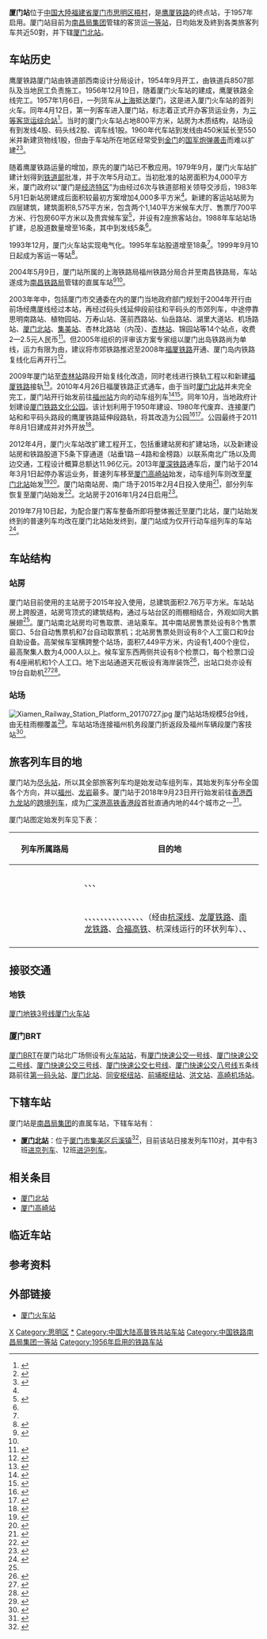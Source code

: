 {{Infobox China railway station
|车站名称 = 厦门站
|图片 = New Xiamen Railway Station South Square.jpg
|图片介绍 = 厦门站南廣場  
|车站名称拼音= Xiamen Zhan
|英文名称=Xiamen Railway Station
|车站代码 = 34583<ref>{{cite book|title=中华人民共和国铁路车站代码（GB/T 10302-2010）|publisher=中国标准出版社|year=2010|isbn=155066140495|ignore-isbn-error=true|pages=40}}</ref>
|电报码 = XMS
|拼音码 = XME
|车站位置 = [[福建省|福建省]][[厦门市|厦门市]][[思明区|思明区]][[梧村街道|梧村街道]]厦禾路900号<ref>{{cite web|url=http://www.12306.cn/mormhweb/kyyyz/|title=客运营业站站点|publisher=[[中国铁路客户服务中心|中国铁路客户服务中心]]|accessdate=2018-06-09|archive-date=2016-08-24|archive-url=https://web.archive.org/web/20160824193818/http://www.12306.cn/mormhweb/kyyyz/|dead-url=no}}</ref>
|坐标 = {{Coord|24.470318|N|118.111065|E|format=dms|display=inline,title|type:railwaystation_region:CN}}
|归属 = [[南昌局集团|南昌局集团]]直属站
|线路 = [[鹰厦铁路|鹰厦铁路]]
|车站等级 = [[一等站_(中鐵)|一等站]]
|月台数目 = 5
|站台面 = 8
|股道数目 = 9
|网站 =
|站线配置图={{厦门站RDT}}
}}
'''厦门站'''位于[[中国大陸|中国大陸]][[福建省|福建省]][[厦门市|厦门市]][[思明区|思明区]][[梧村|梧村]]，是[[鹰厦铁路|鹰厦铁路]]的终点站，于1957年启用。厦门站目前为[[南昌局集团|南昌局集团]]管辖的客货运[[一等站_(中鐵)|一等站]]，日均始发及終到各类旅客列车共近50對，并下辖[[厦门北站|厦门北站]]。

==车站历史==
{{multiple image | direction = vertical | align = left | width = 220
| image1=Xiamen_railway_station.jpg|caption1=厦门站第二代站房
|image2=Xiamen Railway Station - DSCF9891.JPG|caption2=车站站台（2012年）
}}
鹰厦铁路厦门站由铁道部西南设计分局设计，1954年9月开工，由铁道兵8507部队及当地民工负责施工。1956年12月19日，随着厦门火车站的建成，鹰厦铁路全线完工。1957年1月6日，一列货车从[[上海|上海]]抵达厦门，这是进入厦门火车站的首列火车。同年4月12日，第一列客车进入厦门站，标志着正式开办客货运业务，为[[三等站_(中鐵)|三等客货运综合站]]<ref>{{cite book |title=厦门交通志 |editor=厦门交通志编纂委员会 |location=北京 |publisher=人民交通出版社 |isbn=7-11400-728-0 |pages=100—103 |accessdate=2009-03-20 }}</ref>。当时的厦门火车站占地800平方米，站房为木质结构，站场设有到发线4股、码头线2股、调车线1股。1960年代车站到发线由450米延长至550米并新建货物线1股，但由于车站所在地区经常受到[[金门|金门]]的[[中華民國國軍|国军]][[金门炮战|炮弹袭击]]而难以扩建<ref name="srhisto">{{cite book|title=上海铁路局志|publisher=中国铁道出版社|isbn=9787113053802|year=2004}}</ref>{{rp|235}}<ref name="over">{{cite news|title=从小木棚到现代化大站 厦门站已成城市综合交通枢纽|url=http://xm.fjsen.com/2018-06/14/content_21154050_all.htm|publisher=东南网|date=2018-06-14|accessdate=2019-02-07|archive-date=2019-06-03|archive-url=https://web.archive.org/web/20190603233123/http://xm.fjsen.com/2018-06/14/content_21154050_all.htm|dead-url=no}}</ref>。

随着鹰厦铁路运量的增加，原先的厦门站已不敷应用。1979年9月，厦门火车站扩建计划得到[[中华人民共和国铁道部|铁道部]]批准，并于次年5月动工。当初批准的站房面积为4,000平方米，厦门政府以“厦门是[[经济特区|经济特区]]”为由经过6次与铁道部相关领导交涉后，1983年5月1日新站房建成后面积较最初方案增加4,000多平方米<ref name="over"/>。新建的客运站站房为四层建筑，建筑面积8,575平方米，包含两个1,140平方米候车大厅、售票厅700平方米、行包房60平方米以及贵宾候车室<ref>{{cite book |title=厦门地志 |author=陈嘉平 |location=厦门 |publisher=[[鹭江出版社|鹭江出版社]] |year=1995 |isbn=7-80610-100-4 |pages=64—66 |accessdate=2009-03-20 }}</ref>，并设有2座旅客站台。1988年车站站场扩建，总股道数量增至16条，其中到发线5条<ref name="srhisto"/>{{rp|235}}。

1993年12月，厦门火车站实现电气化。1995年车站股道增至18条<ref name="srhisto"/>{{rp|236}}。1999年9月10日起成为客运一等站<ref name="190s">{{cite web |url=http://www.xmhcz.com/about.asp |title=车站简介 |publisher=厦门火车站 |accessdate=2009-03-20 |deadurl=yes |archiveurl=https://web.archive.org/web/20100725200446/http://www.xmhcz.com/about.asp |archivedate=2010-07-25 }}</ref>。

2004年5月9日，厦门站所属的上海铁路局福州铁路分局合并至南昌铁路局，车站遂成为[[南昌铁路局|南昌铁路局]]管辖的直属车站<ref>{{cite news|title=福州铁路分局与南昌铁路局合并|url=http://sientechina.china.com.cn/chinese/kuaixun/560904.htm|publisher=中国网|access-date=2019-02-07|archive-url=https://web.archive.org/web/20190209123959/http://sientechina.china.com.cn/chinese/kuaixun/560904.htm|archive-date=2019-02-09|dead-url=yes}}</ref><ref name="190s"/>。

{{multiple image | direction = vertical | align = right | width = 220
| image1=厦门站北广场20151001.JPG|caption1=厦门站北广场（2015年）
| image2=远眺厦门站20150222.JPG|caption2=重建中的厦门站（2015年）
}}
2003年年中，包括厦门市交通委在内的厦门当地政府部门规划于2004年开行由前场经鹰厦线经过本站，再经过码头线延伸段前往和平码头的市郊列车，中途停靠思明南路站、植物园站、万寿山站、莲前西路站、仙岳路站、湖里大道站、机场路站、[[厦门高崎站|厦门北站]]、[[集美站|集美站]]、杏林北路站（内茂）、[[杏林站|杏林站]]、锦园站等14个站点，收费2—2.5元人民币<ref>{{cite news|title=市郊列车当公交途经岛内商业区厦门人明年搭列车上班|url=http://news.sina.com.cn/s/2003-07-15/0820380565s.shtml|publisher=新浪网|date=2003-07-15|accessdate=2019-02-07|archive-date=2019-06-12|archive-url=https://web.archive.org/web/20190612051052/http://news.sina.com.cn/s/2003-07-15/0820380565s.shtml|dead-url=no}}</ref>。但2005年组织的评审该方案专家组以厦门出岛铁路尚为单线，运力有限为由，建议将市郊铁路推迟至2008年[[福厦铁路|福厦铁路]]开通、厦门岛内铁路复线化后再开行<ref>{{cite news|title=市郊列车暂时“熄火”(图)|url=http://news.sina.com.cn/o/2005-11-24/13247529346s.shtml|publisher=新浪网|date=2005-11-24|accessdate=2019-02-07|archive-date=2019-06-09|archive-url=https://web.archive.org/web/20190609015346/http://news.sina.com.cn/o/2005-11-24/13247529346s.shtml|dead-url=no}}</ref>。

2009年厦门站至[[杏林站|杏林站]]路段开始复线化改造，同时老线进行换轨工程以和新建[[福厦铁路|福厦铁路]]接轨<ref>{{cite news|title=福厦铁路12月底通车 福厦铁路岛内铺轨全面展开|url=http://news.sina.com.cn/c/2009-11-11/074616589578s.shtml|publisher=新浪网|date=2009-11-11|accessdate=2019-02-07|archive-date=2019-06-10|archive-url=https://web.archive.org/web/20190610001018/http://news.sina.com.cn/c/2009-11-11/074616589578s.shtml|dead-url=no}}</ref>。2010年4月26日福厦铁路正式通车，由于当时[[厦门北站|厦门北站]]并未完全完工，厦门站开行始发前往[[福州站|福州站]]方向的动车组列车<ref>{{cite news|title=福厦高铁动车组开行方案确定|url=http://news.sina.com.cn/c/2010-04-23/175017419217s.shtml|publisher=新浪网|date=2010-04-23|accessdate=2019-02-07|archive-date=2019-06-09|archive-url=https://web.archive.org/web/20190609115437/http://news.sina.com.cn/c/2010-04-23/175017419217s.shtml|dead-url=no}}</ref><ref>{{cite news|title=厦门北站主站房已基本完工 春运时将全面投用|url=http://fj.sina.com.cn/xm/news/ms/2010-10-04/10057266.html|publisher=新浪网|date=2010-10-04|accessdate=2019-02-07|archive-date=2019-02-09|archive-url=https://web.archive.org/web/20190209180118/http://fj.sina.com.cn/xm/news/ms/2010-10-04/10057266.html|dead-url=no}}</ref>。同年10月，当地政府计划建设[[厦门铁路文化公园|厦门铁路文化公园]]。该计划利用于1950年建设、1980年代废弃、连接厦门站和和平码头路段的鹰厦铁路延伸段路轨，将其改造为公园<ref>{{cite news|title=岛内老铁路将建新“城市走廊”|url=http://fj.sina.com.cn/xm/news/ms/2010-10-17/08487790.html|publisher=新浪网|date=2010-10-17|accessdate=2019-02-07|archive-date=2019-02-09|archive-url=https://web.archive.org/web/20190209124552/http://fj.sina.com.cn/xm/news/ms/2010-10-17/08487790.html|dead-url=no}}</ref><ref>{{cite news|title=厦门老铁路 摇身变公园|url=http://news.sina.com.cn/o/2010-11-28/022218411509s.shtml|publisher=新浪网|date=2010-11-28|accessdate=2019-02-07|archive-date=2019-06-09|archive-url=https://web.archive.org/web/20190609025559/http://news.sina.com.cn/o/2010-11-28/022218411509s.shtml|dead-url=no}}</ref>。公园最终于2011年8月1日建成并对外开放<ref>{{cite web |url=http://www.xmnn.cn/siming/tssm/201108/t20110804_1905471.htm |language=zh-hans |title=老铁路带状休闲公园开放 |publisher=厦门网 |date=2011-08-01 |accessdate=2012-03-04 |deadurl=yes |archiveurl=https://web.archive.org/web/20150302133634/http://www.xmnn.cn/siming/tssm/201108/t20110804_1905471.htm |archivedate=2015-03-02 }}</ref>。

2012年4月，厦门火车站改扩建工程开工，包括重建站房和扩建站场，以及新建设站房和铁路股道下5条下穿通道（站垂1路－4路和金榜路）以联系南北广场以及周边交通，工程设计概算总额达11.96亿元。2013年[[厦深铁路|厦深铁路]]通车后，厦门站于2014年3月1日起停办客运业务，普速列车移至[[厦门高崎站|厦门高崎站]]始发，动车组列车则改至[[厦门北站|厦门北站]]始发<ref>{{cite news|title=厦深铁路开通、火车站改造 厦门北站交通疏运面临考验|url=http://xm.fjsen.com/2013-12/25/content_13214122_all.htm|publisher=东南网厦门|date=2013-12-25|accessdate=2019-02-07|archive-date=2019-06-10|archive-url=https://web.archive.org/web/20190610064937/http://xm.fjsen.com/2013-12/25/content_13214122_all.htm|dead-url=no}}</ref><ref>{{cite news|title=厦门火车站改造 往厦门和龙岩多对动车调整(图)|url=http://fj.sina.com.cn/news/m/2014-02-21/070450948.html|publisher=新浪网|date=2014-02-21|accessdate=2019-02-07|archive-date=2019-02-09|archive-url=https://web.archive.org/web/20190209180204/http://fj.sina.com.cn/news/m/2014-02-21/070450948.html|dead-url=no}}</ref>。厦门站南站房、南广场于2015年2月4日投入使用<ref name="building">{{cite news|url=http://fj.qq.com/a/20150204/012631.htm|title=2015年春运今天拉开序幕 厦门火车站南站房启用|publisher=海峡导报|date=2015-02-04|accessdate=2015-02-04|archive-date=2019-06-23|archive-url=https://web.archive.org/web/20190623152543/https://fj.qq.com/a/20150204/012631.htm|dead-url=no}}</ref>，部分列车恢复至厦门站始发<ref>{{cite news|title=厦门站南站房正式恢复运行 春运首趟旅客列车开出|url=http://fj.people.com.cn/xm/n/2015/0204/c356120-23785529.html|publisher=人民网|date=2015-02-04|accessdate=2019-02-07|archive-date=2019-02-09|archive-url=https://web.archive.org/web/20190209123857/http://fj.people.com.cn/xm/n/2015/0204/c356120-23785529.html|dead-url=no}}</ref>。北站房于2016年1月24日启用<ref>{{cite news|url=http://news.xmnn.cn/a/xmxw/201601/t20160121_4825564.htm|title=厦门火车站北站房24日起投用 非动车乘客请走南站房|publisher=厦门网|date=2016-01-21|accessdate=2015-03-06|archive-date=2019-06-11|archive-url=https://web.archive.org/web/20190611100156/http://news.xmnn.cn/a/xmxw/201601/t20160121_4825564.htm|dead-url=no}}</ref>。

2019年7月10日起，为配合厦门客车整备所即将整体搬迁至厦门北站，厦门站始发终到的普速列车均改在厦门北站始发终到，厦门站成为仅开行动车组列车的车站<ref>{{cite web|url=https://news.xmnn.cn/xmnn/2019/06/12/100548915.shtml|title=7月10日起实施第三季度铁路调图 普速列车均在厦门北站始发终到|publisher=厦门网|date=2019-06-12|author=雷妤|access-date=2019-07-07|archive-url=https://web.archive.org/web/20190707142434/https://news.xmnn.cn/xmnn/2019/06/12/100548915.shtml|archive-date=2019-07-07|dead-url=yes}}</ref>。

==车站结构==
===站房===
{{multiple image | direction = vertical | align = right | width = 220
| image1=Northern façade of Xiamen Railway Station (20170121170742).jpg|caption1=厦门站北站房
|image2=New Xiamen Railway Station Concourse.jpg|caption2=厦门站候车厅
}}
厦门站目前使用的主站房于2015年投入使用，总建筑面积2.76万平方米。车站站房上跨股道，站房穹顶式的建筑结构，通过与站台区的雨棚相结合，外观如同大鹏展翅<ref name="building"/>。厦门站南北站房均可售取票、进站乘车。其中南站房售票处设有8个售票窗口、5台自动售票机和7台自动取票机；北站房售票处则设有8个人工窗口和9台自助设备。高架候车室横跨整个站场，面积7,449平方米，内设有1,400个座位，最高聚集人数为4,000人以上。候车室东西两侧共设有8个检票口，每个检票口设有4座闸机和1个人工口。地下出站通道天花板设有海岸装饰<ref>{{cite news|title=探营全新厦门火车站：1400多座位 候车厅够大气！|url=http://www.taihainet.com/news/xmnews/szjj/2015-01-20/1360356.html|publisher=台海网|date=2015-01-20|accessdate=2019-02-07|archive-date=2019-06-11|archive-url=https://web.archive.org/web/20190611100158/http://www.taihainet.com/news/xmnews/szjj/2015-01-20/1360356.html|dead-url=no}}</ref>，出站口处亦设有19台自助机<ref>{{cite news|title=厦门站北站房昨投用 春运期间动车和高铁乘客由此进站|url=http://news.xmnn.cn/a/xmxw/201601/t20160125_4830769.htm|publisher=厦门网|date=2016-01-25|accessdate=2019-02-07|archive-date=2019-02-09|archive-url=https://web.archive.org/web/20190209123858/http://news.xmnn.cn/a/xmxw/201601/t20160125_4830769.htm|dead-url=no}}</ref><ref>{{cite news|title=厦门火车站改扩建工程开挖地基 将变“展翅白鹭”|url=http://xm.leju.com/news/2012-12-04/082439389.shtml|publisher=厦门乐居网|date=2012-12-04|accessdate=2019-02-08|archive-date=2019-06-10|archive-url=https://web.archive.org/web/20190610215849/http://xm.leju.com/news/2012-12-04/082439389.shtml|dead-url=no}}</ref>。
{{gallery
|File:201508 Southern Ticket House of Xiamen Station.jpg|南售票处
|File:201508 Southern Entrance of Xiamen Station.jpg|南进站口
|File:Xiamen Railway Station Waiting hall 20170727.jpg|高架候车室内部
|File:Xiamen Railway Station North Exit 20170727.jpg|出站地道
}}

===站场===
[[File:Xiamen_Railway_Station_Platform_20170727.jpg|thumb]]
厦门站站场规模5台9线，由无柱雨棚覆盖<ref>{{cite news|title=新厦门火车站处处体现厦门元素|url=http://xiamen.xmtv.cn/2014/04/25/VIDE1398425041087324.shtml|publisher=厦门广电网|date=2014-04-25|accessdate=2019-02-07|archive-date=2019-06-11|archive-url=https://web.archive.org/web/20190611074609/http://xiamen.xmtv.cn/2014/04/25/VIDE1398425041087324.shtml|dead-url=no}}</ref>。车站站场连接福州机务段厦门折返段及福州车辆段厦门客技站<ref>{{cite web|title=铁路|url=http://www.fzb.xm.gov.cn/dqsjk/xmnj_1/2012/201306/t20130607_798686.htm\publisher=厦门市地方志}}{{Dead link|date=2019年5月 |bot=InternetArchiveBot |fix-attempted=yes }}</ref>。
==旅客列车目的地==
{{multiple image | direction = vertical | align = right | width = 220
|image1=201708 CRH1A-1140 at Xiamen Station.jpg|caption1=CRH1A-1140停靠在厦门站
|image2=CRH2A-2260&2011 at Xiamen Railway Station 20170727.jpg|caption2=CRH2A-2260&2011停靠在站台
|image3=CRH380AL-2566 at Xiamen Railway Station.jpg|caption3=从{{站|上海虹桥}}开来的G1659次列车到达
}}
厦门站为[[尽头站|尽头站]]，所以其全部旅客列车均是始发动车组列车，其始发列车分布全国各个方向，并以[[福州站|福州]]、[[龙岩站|龙岩]]最多。厦门站于2018年9月23日开行始发前往[[香港西九龙站|香港西九龙站]]的[[厦港高速动车组列车|跨境列车]]，成为[[广深港高铁香港段|广深港高铁香港段]]首批直通内地的44个城市之一<ref>{{cite news|title=厦门将新增4对直通香港西九龙站动车 票价255元起 经停省内多站|url=http://www.taihainet.com/news/xmnews/ldjj/2018-09-08/2180876.html|publisher=台海网|date=2018-09-08|accessdate=2019-02-07|archive-date=2019-06-08|archive-url=https://web.archive.org/web/20190608163822/http://www.taihainet.com/news/xmnews/ldjj/2018-09-08/2180876.html|dead-url=no}}</ref>。

厦门站图定始发列车见下表：
{{动态列表}}
{| class="wikitable sortable" style="font-size: 90%"
!style="width:8em;"|列车所属路局
!目的地
|-
|<center>{{sort|Beijing|[[北京局集团|北京局集团]]}}
|{{站|深圳北}}
|-
|<center>{{sort|Guangzhou|[[广州局集团|广州局集团]]}}
|{{站|广州东}}、{{站|深圳北}}、{{站|梅州西}}、{{站|香港西九龙}}
|-
|<center>{{sort|Jinan|[[济南局集团|济南局集团]]}}
|{{站|青岛}}
|-
|<center>{{sort|Nanchang|[[南昌局集团|南昌局集团]]}}
|{{站|长沙南}}、{{站|重庆北}}、{{站|福州}}、{{站|福鼎}}、{{站|赣州}}、{{站|杭州东}}、{{站|昆明南}}、{{站|龙岩}}、{{站|南昌}}、{{站|南昌西}}、{{站|南京南}}、{{站|南平市}}、{{站|上海虹桥}}、{{站|深圳北}}、{{站|武汉}}、{{站|厦门}}（经由[[杭深线|杭深线]]、[[龙厦铁路|龙厦铁路]]、[[南龙铁路|南龙铁路]]、[[合福高铁|合福高铁]]、杭深线运行的环状列车）、{{站|香港西九龙}}、{{站|诏安}}
|-
|<center>{{sort|Shanghai|[[上海局集团|上海局集团]]}}
|{{站|深圳北}}
|}

==接驳交通==
===地铁===
[[厦门地铁|厦门地铁]][[厦门轨道交通3号线|3号线]][[厦门火车站_(厦门地铁)|厦门火车站]]

===厦门BRT===
[[廈門快速公交系統|厦门BRT]]在厦门站北广场侧设有[[火车站_(厦门快速公交)|火车站站]]，有[[厦门快速公交一号线|厦门快速公交一号线]]、[[厦门快速公交二号线|厦门快速公交二号线]]、[[厦门快速公交三号线|厦门快速公交三号线]]、[[厦门快速公交七号线|厦门快速公交七号线]]、[[厦门快速公交八号线|厦门快速公交八号线]]五条线路前往[[第一码头站|第一码头站]]、[[厦门北站|厦门北站]]、[[同安枢纽站|同安枢纽站]]、[[前埔枢纽站|前埔枢纽站]]、[[洪文站|洪文站]]、[[高崎机场站|高崎机场站]]。
{{Gallery
|File:Exit 4 of Xiamen Railway station.jpg|地铁站入口
|File:DZ2892 at Xiamen Railway Station (20170121143459).jpg|[[厦门快速公交一号线|厦门快速公交一号线]]公车站
|File:Railway Station (Xiamen BRT) Concourse (S).jpg|廈門快速公交火車站南站廳
}}

{{厦门快速公交一号线车站|nocat}}
{{厦门快速公交二号线车站|nocat}}
{{厦门快速公交三号线车站|nocat}}

==下辖车站==
厦门站是[[南昌局集团|南昌局集团]]的直属车站，下辖车站有：
*'''[[厦门北站|厦门北站]]'''：位于[[厦门市|厦门市]][[集美区|集美区]][[后溪镇_(厦门市)|后溪镇]]<ref>{{Cite web |url=http://news.huochepiao.com/2010-4/201041095749.htm |title=新火车站更名为厦门北站(组图) |accessdate=2016-03-07 |archive-date=2011-07-12 |archive-url=https://web.archive.org/web/20110712231816/http://news.huochepiao.com/2010-4/201041095749.htm |dead-url=no }}</ref>，目前该站日接发列车110对，其中有3班[[进京列车|进京列车]]、12班[[进沪列车|进沪列车]]。

==相关条目==
*[[厦门北站|厦门北站]]
*[[厦门高崎站|厦门高崎站]]

==临近车站==
{{start rail box|[[中国铁路|中国铁路]]}}
{{s-inop|[[厦门高崎站|厦门高崎站]]|{{站|鹰潭}}方向}}
{{s-line|[[鹰厦铁路|鹰厦铁路]]<br/>← 10km 厦门站 {{0}}{{0}}{{0}}{{0}} {{0}}{{0}}}}
{{terminus}}
{{end box}}

==参考资料==
{{Reflist|2}}

==外部链接==
{{Commonscat|Xiamen Railway Station}}
* [https://web.archive.org/web/20090116230951/http://xmhcz.com/ 厦门火车站]

{{鹰厦铁路}}
{{福厦铁路}}
{{南昌铁路局}}
{{厦门}}

[[Category:厦门市铁路车站|X]]
[[Category:思明区|Category:思明区]]
[[Category:厦门站|*]]
[[Category:中国大陆高普铁共站车站|Category:中国大陆高普铁共站车站]]
[[Category:中国铁路南昌局集团一等站|Category:中国铁路南昌局集团一等站]]
[[Category:1956年启用的铁路车站|Category:1956年启用的铁路车站]]